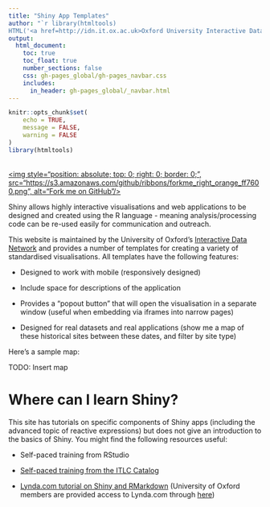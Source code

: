 ```yaml
---
title: "Shiny App Templates"
author: "`r library(htmltools)
HTML('<a href=http://idn.it.ox.ac.uk>Oxford University Interactive Data Network</a>')`"
output: 
  html_document:
    toc: true
    toc_float: true
    number_sections: false
    css: gh-pages_global/gh-pages_navbar.css
    includes:
      in_header: gh-pages_global/_navbar.html
---
```


```r
knitr::opts_chunk$set(
	echo = TRUE,
	message = FALSE,
	warning = FALSE
)
library(htmltools)
```

<a href="https://github.com/ox-it/OxfordIDN_Shiny-App-Templates" target="blank">  
<img style="position: absolute; top: 0; right: 0; border: 0;",
             src="https://s3.amazonaws.com/github/ribbons/forkme_right_orange_ff7600.png",
             alt="Fork me on GitHub"/>
</a>

Shiny allows highly interactive visualisations and web applications to be designed and created using the R language - meaning analysis/processing code can be re-used easily for communication and outreach.

This website is maintained by the University of Oxford's <a href="http://idn.web.ox.ac.uk">Interactive Data Network</a> and provides a number of templates for creating a variety of standardised visualisations. All templates have the following features:

- Designed to work with mobile (responsively designed)

- Include space for descriptions of the application

- Provides a "popout button" that will open the visualisation in a separate window (useful when embedding via iframes into narrow pages)

- Designed for real datasets and real applications (show me a map of these historical sites between these dates, and filter by site type)

Here's a sample map:

TODO: Insert map

# Where can I learn Shiny?

This site has tutorials on specific components of Shiny apps (including the advanced topic of reactive expressions) but does not give an introduction to the basics of Shiny. You might find the following resources useful:

- Self-paced training from RStudio

- [Self-paced training from the ITLC Catalog](https://github.com/ox-it/OxfordIDN_Training_Interactive-Viz-with-R)

- [Lynda.com tutorial on Shiny and RMarkdown](https://www.lynda.com/RStudio-tutorials/Creating-Interactive-Presentations-Shiny-R/452087-2.html) (University of Oxford members are provided access to Lynda.com through [here](https://shib.lynda.com/Shibboleth.sso/InCommon?providerId=https://registry.shibboleth.ox.ac.uk/idp))
